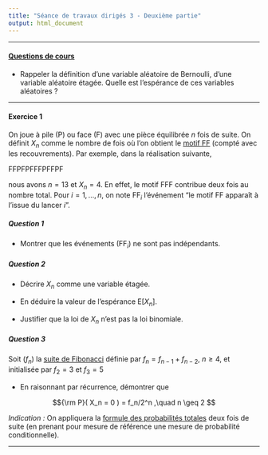 ```yaml
---
title: "Séance de travaux dirigés 3 - Deuxième partie"
output: html_document
---
```


** **

#### [Questions de cours](http://francoio.github.io/html/CM3.html) 

* Rappeler la définition d'une variable aléatoire de Bernoulli, d'une variable aléatoire étagée. Quelle est l'espérance de ces variables aléatoires ? 

** **


#### Exercice 1

On joue à pile (P) ou face (F)  avec une pièce équilibrée $n$ fois de suite. On définit $X_n$ comme le nombre de fois où l'on obtient le [motif FF](http://www.lifl.fr/~jdelahay/pls/213.pdf) (compté avec les recouvrements). Par exemple, dans la réalisation suivante, 

FFPFPFFFPFFPF

nous avons $n = 13$ et $X_n = 4$. En effet, le motif FFF contribue deux fois au nombre total. Pour $i = 1, \dots, n$, on note FF$_i$ l'événement "le motif FF apparaît à l'issue du lancer $i$". 


##### Question 1

* Montrer que les événements (FF$_i$) ne sont pas indépendants.


##### Question 2

* Décrire $X_n$ comme une variable étagée.

* En déduire la valeur de l'espérance E[$X_n$].

* Justifier que la loi de $X_n$ n'est pas la loi binomiale. 

##### Question 3

Soit $(f_n)$ la [suite de Fibonacci](https://fr.wikipedia.org/wiki/Suite_de_Fibonacci) définie par  $f_n = f_{n-1} + f_{n-2}$, $n\geq 4$, et initialisée par $f_2 = 3$ et $f_3 = 5$

* En raisonnant par récurrence, démontrer que

$${\rm P}( X_n = 0 ) =  f_n/2^n ,\quad n \geq 2 $$ 


*Indication :* On appliquera la [formule des probabilités totales](https://fr.wikipedia.org/wiki/Formule_des_probabilit%C3%A9s_totales)
deux fois de suite (en prenant pour mesure de référence une mesure de probabilité conditionnelle). 

** **
